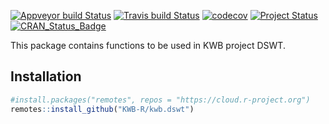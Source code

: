 [![Appveyor build Status](https://ci.appveyor.com/api/projects/status/github/KWB-R/kwb.dswt?branch=master&svg=true)](https://ci.appveyor.com/project/KWB-R/kwb-dswt/branch/master)
[![Travis build Status](https://travis-ci.org/KWB-R/kwb.dswt.svg?branch=master)](https://travis-ci.org/KWB-R/kwb.dswt)
[![codecov](https://codecov.io/github/KWB-R/kwb.dswt/branch/master/graphs/badge.svg)](https://codecov.io/github/KWB-R/kwb.dswt)
[![Project Status](https://img.shields.io/badge/lifecycle-experimental-orange.svg)](https://www.tidyverse.org/lifecycle/#experimental)
[![CRAN_Status_Badge](https://www.r-pkg.org/badges/version/kwb.dswt)]()

This package contains functions to be used in
KWB project DSWT.

## Installation

```r
#install.packages("remotes", repos = "https://cloud.r-project.org")
remotes::install_github("KWB-R/kwb.dswt")
```
